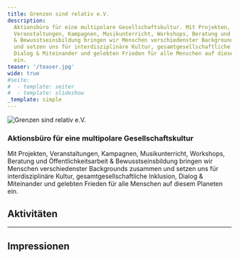 ```yaml
---
title: Grenzen sind relativ e.V.
description:
  Aktionsbüro für eine multipolare Gesellschaftskultur. Mit Projekten,
  Veranstaltungen, Kampagnen, Musikunterricht, Workshops, Beratung und Öffentlichkeitsarbeit
  & Bewusstseinsbildung bringen wir Menschen verschiedenster Backgrounds zusammen
  und setzen uns für interdisziplinäre Kultur, gesamtgesellschaftliche Inklusion,
  Dialog & Miteinander und gelebten Frieden für alle Menschen auf diesem Planeten
  ein.
teaser: '/teaser.jpg'
wide: true
#seite:
#  - template: seiter
#  - template: slideshow
_template: simple
---
```


![Grenzen sind relativ e.V.](/teaser.jpg)

### Aktionsbüro für eine multipolare Gesellschaftskultur

Mit Projekten, Veranstaltungen, Kampagnen, Musikunterricht, Workshops, Beratung und Öffentlichkeitsarbeit & Bewusstseinsbildung bringen wir Menschen verschiedenster Backgrounds zusammen und setzen uns für interdisziplinäre Kultur, gesamtgesellschaftliche Inklusion, Dialog & Miteinander und gelebten Frieden für alle Menschen auf diesem Planeten ein.

## Aktivitäten

<slideshow class="wide" name="startseite-aktivitaeten"></slideshow>

---

## Impressionen

<video-gallery class="wide px-12 lg:px-24" name="startseite-video-galerie"></video-gallery>
